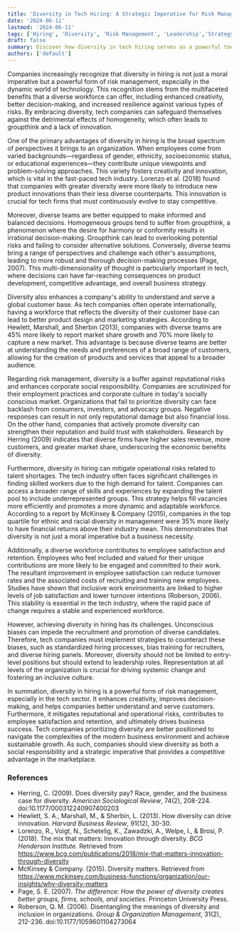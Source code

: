 ```yaml
---
title: 'Diversity in Tech Hiring: A Strategic Imperative for Risk Management and Competitive Advantage'
date: '2024-06-11'
lastmod: '2024-06-11'
tags: ['Hiring', 'Diversity', 'Risk Management', 'Leadership','Strategy','Competitive Advantage']
draft: false
summary: Discover how diversity in tech hiring serves as a powerful tool for risk management and provides a competitive advantage. Learn about inclusive hiring practices, innovation, and the benefits of a diverse workforce in the technology sector.
authors: ['default']
---
```


Companies increasingly recognize that diversity in hiring is not just a moral imperative but a powerful form of risk management, especially in the dynamic world of technology. This recognition stems from the multifaceted benefits that a diverse workforce can offer, including enhanced creativity, better decision-making, and increased resilience against various types of risks. By embracing diversity, tech companies can safeguard themselves against the detrimental effects of homogeneity, which often leads to groupthink and a lack of innovation.

One of the primary advantages of diversity in hiring is the broad spectrum of perspectives it brings to an organization. When employees come from varied backgrounds—regardless of gender, ethnicity, socioeconomic status, or educational experiences—they contribute unique viewpoints and problem-solving approaches. This variety fosters creativity and innovation, which is vital in the fast-paced tech industry. Lorenzo et al. (2018) found that companies with greater diversity were more likely to introduce new product innovations than their less diverse counterparts. This innovation is crucial for tech firms that must continuously evolve to stay competitive.

Moreover, diverse teams are better equipped to make informed and balanced decisions. Homogeneous groups tend to suffer from groupthink, a phenomenon where the desire for harmony or conformity results in irrational decision-making. Groupthink can lead to overlooking potential risks and failing to consider alternative solutions. Conversely, diverse teams bring a range of perspectives and challenge each other's assumptions, leading to more robust and thorough decision-making processes (Page, 2007). This multi-dimensionality of thought is particularly important in tech, where decisions can have far-reaching consequences on product development, competitive advantage, and overall business strategy.

Diversity also enhances a company's ability to understand and serve a global customer base. As tech companies often operate internationally, having a workforce that reflects the diversity of their customer base can lead to better product design and marketing strategies. According to Hewlett, Marshall, and Sherbin (2013), companies with diverse teams are 45% more likely to report market share growth and 70% more likely to capture a new market. This advantage is because diverse teams are better at understanding the needs and preferences of a broad range of customers, allowing for the creation of products and services that appeal to a broader audience.

Regarding risk management, diversity is a buffer against reputational risks and enhances corporate social responsibility. Companies are scrutinized for their employment practices and corporate culture in today's socially conscious market. Organizations that fail to prioritize diversity can face backlash from consumers, investors, and advocacy groups. Negative responses can result in not only reputational damage but also financial loss. On the other hand, companies that actively promote diversity can strengthen their reputation and build trust with stakeholders. Research by Herring (2009) indicates that diverse firms have higher sales revenue, more customers, and greater market share, underscoring the economic benefits of diversity.

Furthermore, diversity in hiring can mitigate operational risks related to talent shortages. The tech industry often faces significant challenges in finding skilled workers due to the high demand for talent. Companies can access a broader range of skills and experiences by expanding the talent pool to include underrepresented groups. This strategy helps fill vacancies more efficiently and promotes a more dynamic and adaptable workforce. According to a report by McKinsey & Company (2015), companies in the top quartile for ethnic and racial diversity in management were 35% more likely to have financial returns above their industry mean. This demonstrates that diversity is not just a moral imperative but a business necessity.

Additionally, a diverse workforce contributes to employee satisfaction and retention. Employees who feel included and valued for their unique contributions are more likely to be engaged and committed to their work. The resultant improvement in employee satisfaction can reduce turnover rates and the associated costs of recruiting and training new employees. Studies have shown that inclusive work environments are linked to higher levels of job satisfaction and lower turnover intentions (Roberson, 2006). This stability is essential in the tech industry, where the rapid pace of change requires a stable and experienced workforce.

However, achieving diversity in hiring has its challenges. Unconscious biases can impede the recruitment and promotion of diverse candidates. Therefore, tech companies must implement strategies to counteract these biases, such as standardized hiring processes, bias training for recruiters, and diverse hiring panels. Moreover, diversity should not be limited to entry-level positions but should extend to leadership roles. Representation at all levels of the organization is crucial for driving systemic change and fostering an inclusive culture.

In summation, diversity in hiring is a powerful form of risk management, especially in the tech sector. It enhances creativity, improves decision-making, and helps companies better understand and serve customers. Furthermore, it mitigates reputational and operational risks, contributes to employee satisfaction and retention, and ultimately drives business success. Tech companies prioritizing diversity are better positioned to navigate the complexities of the modern business environment and achieve sustainable growth. As such, companies should view diversity as both a social responsibility and a strategic imperative that provides a competitive advantage in the marketplace.

### References

* Herring, C. (2009). Does diversity pay? Race, gender, and the business case for diversity. *American Sociological Review*, 74(2), 208-224. doi:10.1177/000312240907400203
* Hewlett, S. A., Marshall, M., & Sherbin, L. (2013). How diversity can drive innovation. *Harvard Business Review*, 91(12), 30-30.
* Lorenzo, R., Voigt, N., Schetelig, K., Zawadzki, A., Welpe, I., & Brosi, P. (2018). The mix that matters: Innovation through diversity. *BCG Henderson Institute*. Retrieved from https://www.bcg.com/publications/2018/mix-that-matters-innovation-through-diversity
* McKinsey & Company. (2015). Diversity matters. Retrieved from https://www.mckinsey.com/business-functions/organization/our-insights/why-diversity-matters
* Page, S. E. (2007). *The difference: How the power of diversity creates better groups, firms, schools, and societies*. Princeton University Press.
* Roberson, Q. M. (2006). Disentangling the meanings of diversity and inclusion in organizations. *Group & Organization Management*, 31(2), 212-236. doi:10.1177/1059601104273064